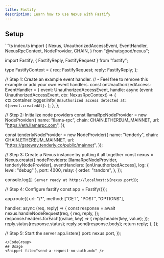 ```yaml
---
title: Fastify
description: Learn how to use Nexus with Fastify
---
```

## Setup
<CodeGroup>
```ts index.ts
import {
  Nexus,
  UnauthorizedAccessEvent,
  EventHandler,
  NexusRpcContext,
  NodeProvider,
  CHAIN,
} from "@whatsgood/nexus";

import Fastify, { FastifyReply, FastifyRequest } from "fastify";

type FastifyContext = {
  req: FastifyRequest;
  reply: FastifyReply;
};

// Step 1: Create an example event handler.
// - Feel free to remove this example or add your own event handlers.
const onUnauthorizedAccess: EventHandler<UnauthorizedAccessEvent> = {
  event: UnauthorizedAccessEvent,
  handle: async (event: UnauthorizedAccessEvent, ctx: NexusRpcContext) => {
    ctx.container.logger.info(
      `Unauthorized access detected at: ${event.createdAt}.`
    );
  },
};

// Step 2: Initialize node providers
const llamaRpcNodeProvider = new NodeProvider({
  name: "llama-rpc",
  chain: CHAIN.ETHEREUM_MAINNET,
  url: "https://eth.llamarpc.com",
});

const tenderlyNodeProvider = new NodeProvider({
  name: "tenderly",
  chain: CHAIN.ETHEREUM_MAINNET,
  url: "https://gateway.tenderly.co/public/mainnet",
});

// Step 3: Create a Nexus instance by putting it all together
const nexus = Nexus.create<FastifyContext>({
  nodeProviders: [llamaRpcNodeProvider, tenderlyNodeProvider],
  eventHandlers: [onUnauthorizedAccess],
  log: { level: "debug" },
  port: 4000,
  relay: {
    order: "random",
  },
});

console.log(`🚀 Server ready at http://localhost:${nexus.port}`);

// Step 4: Configure fastify
const app = Fastify({});

app.route({
  url: "/*",
  method: ["GET", "POST", "OPTIONS"],

  handler: async (req, reply) => {
    const response = await nexus.handleNodeRequest(req, {
      req,
      reply,
    });
    response.headers.forEach((value, key) => {
      reply.header(key, value);
    });
    reply.status(response.status);
    reply.send(response.body);
    return reply;
  },
});

// Step 5: Start the server
app.listen({
  port: nexus.port,
});
```
</CodeGroup>
## Usage
<Snippet file="send-a-request-no-auth.mdx" />
